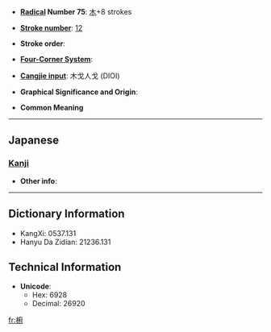 * '''[[Wiktionary:Chinese radical index| Radical]] Number 75''': [[Wiktionary:Chinese radical index 木|木]]+8 strokes

* '''[[Wiktionary:Chinese total strokes index|Stroke number]]''': [[Wiktionary:Chinese total strokes index 12|12]]

* '''Stroke order''': 

* '''[[Wiktionary:Chinese four corner index|Four-Corner System]]''': 

* '''[[Wiktionary:Chinese Cangjie index|Cangjie input]]''': 木戈人戈 (DIOI)

* '''Graphical Significance and Origin''': 

* '''Common Meaning'''

----

==Japanese==
===[[Kanji]]===
{{kanji|on readings=|kun readings=[[たふ]] (tafu), [[たぶ]] (tabu)}}

* '''Other info''':  

----

== Dictionary Information ==

* KangXi: 0537.131
* Hanyu Da Zidian: 21236.131

== Technical Information ==

* '''Unicode''':
** Hex: 6928
** Decimal: 26920

[[fr:椨]]
